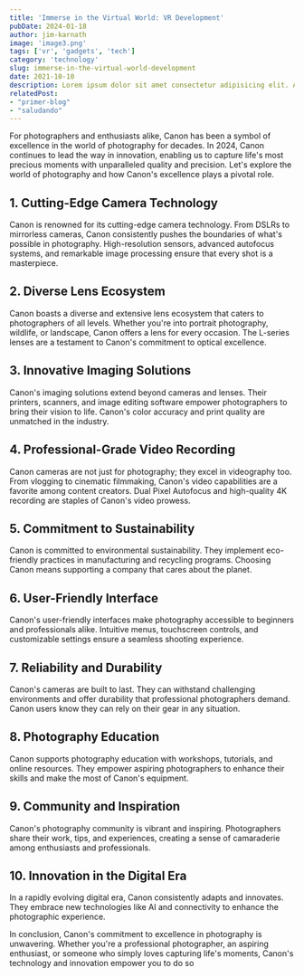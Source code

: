 ```yaml
---
title: 'Immerse in the Virtual World: VR Development'
pubDate: 2024-01-18
author: jim-karnath
image: 'image3.png'
tags: ['vr', 'gadgets', 'tech']
category: 'technology'
slug: immerse-in-the-virtual-world-development
date: 2021-10-10
description: Lorem ipsum dolor sit amet consectetur adipisicing elit. Architecto accusantium praesentium eius, ut atque fuga culpa, similique sequi cum eos quis dolorum.
relatedPost: 
- "primer-blog"
- "saludando"
---
```


For photographers and enthusiasts alike, Canon has been a symbol of excellence in the world of photography for decades. In 2024, Canon continues to lead the way in innovation, enabling us to capture life's most precious moments with unparalleled quality and precision. Let's explore the world of photography and how Canon's excellence plays a pivotal role.

## **1. Cutting-Edge Camera Technology**

Canon is renowned for its cutting-edge camera technology. From DSLRs to mirrorless cameras, Canon consistently pushes the boundaries of what's possible in photography. High-resolution sensors, advanced autofocus systems, and remarkable image processing ensure that every shot is a masterpiece.

## **2. Diverse Lens Ecosystem**

Canon boasts a diverse and extensive lens ecosystem that caters to photographers of all levels. Whether you're into portrait photography, wildlife, or landscape, Canon offers a lens for every occasion. The L-series lenses are a testament to Canon's commitment to optical excellence.

## **3. Innovative Imaging Solutions**

Canon's imaging solutions extend beyond cameras and lenses. Their printers, scanners, and image editing software empower photographers to bring their vision to life. Canon's color accuracy and print quality are unmatched in the industry.

## **4. Professional-Grade Video Recording**

Canon cameras are not just for photography; they excel in videography too. From vlogging to cinematic filmmaking, Canon's video capabilities are a favorite among content creators. Dual Pixel Autofocus and high-quality 4K recording are staples of Canon's video prowess.

## **5. Commitment to Sustainability**

Canon is committed to environmental sustainability. They implement eco-friendly practices in manufacturing and recycling programs. Choosing Canon means supporting a company that cares about the planet.

## **6. User-Friendly Interface**

Canon's user-friendly interfaces make photography accessible to beginners and professionals alike. Intuitive menus, touchscreen controls, and customizable settings ensure a seamless shooting experience.

## **7. Reliability and Durability**

Canon's cameras are built to last. They can withstand challenging environments and offer durability that professional photographers demand. Canon users know they can rely on their gear in any situation.

## **8. Photography Education**

Canon supports photography education with workshops, tutorials, and online resources. They empower aspiring photographers to enhance their skills and make the most of Canon's equipment.

## **9. Community and Inspiration**

Canon's photography community is vibrant and inspiring. Photographers share their work, tips, and experiences, creating a sense of camaraderie among enthusiasts and professionals.

## **10. Innovation in the Digital Era**

In a rapidly evolving digital era, Canon consistently adapts and innovates. They embrace new technologies like AI and connectivity to enhance the photographic experience.

In conclusion, Canon's commitment to excellence in photography is unwavering. Whether you're a professional photographer, an aspiring enthusiast, or someone who simply loves capturing life's moments, Canon's technology and innovation empower you to do so
